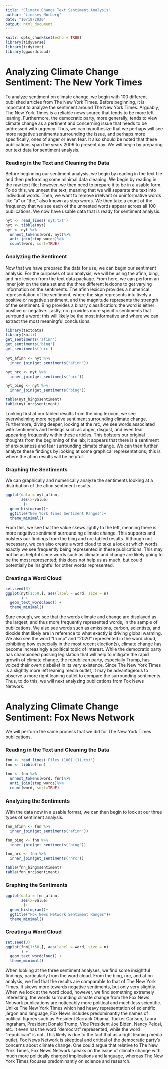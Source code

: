 ```yaml
---
title: "Climate Change Text Sentiment Analysis"
author: "Lindsey Norberg"
date: "10/19/2020"
output: html_document
---
```


```r
knitr::opts_chunk$set(echo = TRUE)
library(tidyverse)
library(tidytext)
library(ggwordcloud)

```
# Analyzing Climate Change Sentiment: The New York Times

To analyze sentiment on climate change, we begin with 100 different published articles from The New York Times. Before beginning, it is important to analyze the sentiment around The New York Times. Arguably, The New York Times is a reliable news source that tends to be more left leaning. Furthermore, the democratic party, more generally, tends to view climate change as a pertinent and concerning issue that needs to be addressed with urgency. Thus, we can hypothesize that we perhaps will see more negative sentiments surrounding the issue, and perhaps more specifically, ones of anger or even fear. It also should be noted that these publications span the years 2006 to present day. We will begin by preparing our text data for sentiment analysis. 

### Reading in the Text and Cleaning the Data 

Before beginning our sentiment analysis, we begin by reading in the text file and then performing some minimal data cleaning. We begin by reading in the raw text file; however, we then need to prepare it to be in a usable form. To do this, we unnest the text, meaning that we will separate the text into individual words. Then, we want to remove irrelvant or uninformative words like "a" or "the," also known as stop words. We then take a count of the frequency that we see each of the unnested words appear across all 100 publications. We now have usable data that is ready for sentiment analysis. 

```r
nyt <- read_lines('nyt.txt')
nyt <- tibble(nyt)
nyt <- nyt %>%
  unnest_tokens(word, nyt)%>%
  anti_join(stop_words)%>% 
  count(word, sort=TRUE)

```

### Analyzing the Sentiment 

Now that we have prepared the data for use, we can begin our sentiment analysis. For the purposes of our analysis, we will be using the afinn, bing, and nrc lexicon from the text data package. From here, we can perform an inner join on the data set and the three different lexicons to get varying information on the sentiments. The afinn lexicon provides a numerical representation of the sentiment, where the sign represents intuitively a positive or negative sentiment, and the magnitude represents the strength of the sentiment. Bing provides a binary classification: the word is either positive or negative. Lastly, nrc provides more specific sentiments that surround a word; this will likely be the most informative and where we can extract the most meaningful conclusions. 

```r
library(textdata)
library(knitr)
get_sentiments('afinn')
get_sentiments('bing')
get_sentiments('nrc')
```

```r
nyt_afinn <- nyt %>%
  inner_join(get_sentiments("afinn"))

nyt_nrc <- nyt %>%
  inner_join(get_sentiments('nrc'))

nyt_bing <- nyt %>%
  inner_join(get_sentiments('bing'))
```

```r
table(nyt_bing$sentiment)
table(nyt_nrc$sentiment)
```

Looking first at our tabled results from the bing lexicon, we see overwhelming more negative sentiment surrounding climate change. Furthermore, diving deeper, looking at the nrc, we see words associated with sentiments and feelings such as anger, disgust, and even fear appearing frequently within these articles. This bolsters our original thoughts from the beginning of the lab; it appears that there is a sentiment of anxiousness and fear surrounding climate change. We can then further analyze these findings by looking at some graphical representations; this is where the afinn results will be helpful. 

### Graphing the Sentiments 

We can graphically and numerically analyze the sentiments looking at a distribution of the afinn sentiment results. 

```r
ggplot(data = nyt_afinn, 
       aes(x=value)
        )+
  geom_histogram()+
  ggtitle("New York Times Sentiment Ranges")+
  theme_minimal()
```

From this, we see that the value skews lightly to the left, meaning there is more negative sentiment surrounding climate change. This supports and bolsters our findings from the bing and nrc tabled results. Although not necessary, we can also create a word cloud to take a look at which words exactly we see frequently being represented in these publications. This may not be as helpful since words such as climate and change are likely going to be the most represented; this does not help us as much, but could potentially be insightful for other words represented. 

### Creating a Word Cloud 

```r
set.seed(3)
ggplot(nyt[1:50,], aes(label = word, size = n)
       ) +
  geom_text_wordcloud() +
  theme_minimal()

```

Sure enough, we see that the words climate and change are displayed as the largest, and thus more frequently represented words, in the sample of publications. We also see words such as emissions, carbon, scientists, and dioxide that likely are in reference to what exactly is driving global warming. We also see the word "trump" and "2020" represented in the word cloud, exhibiting how especially in the most recent election(s), climate change has become increasingly a political topic of interest. While the democratic party has championed passing legislation that will help to mitigate the rapid growth of climate change, the republican party, especially Trump, has voiced their overt disbelief in its very existence. Since The New York Times is a slightly more left leaning media outlet, it may be advantageous to observe a more right leaning outlet to compare the surrounding sentiments. Thus, to do this, we will next analyzing publications from Fox News Network. 

# Analyzing Climate Change Sentiment: Fox News Network

We will perform the same process that we did for The New York Times publications. 

### Reading in the Text and Cleaning the Data 
```r
fnn <- read_lines('Files (100) (1).txt')
fnn <- tibble(fnn)

fnn <- fnn %>%
  unnest_tokens(word, fnn)%>%
  anti_join(stop_words)%>% 
  count(word, sort=TRUE)
```

### Analyzing the Sentiments

With the data now in a usable format, we can then begin to look at our three types of sentiment analysis. 

```r
fnn_afinn <- fnn %>%
  inner_join(get_sentiments('afinn'))

fnn_bing <- fnn %>%
  inner_join(get_sentiments('bing'))

fnn_nrc <- fnn %>%
  inner_join(get_sentiments('nrc'))
```

```r
table(fnn_bing$sentiment)
table(fnn_nrc$sentiment)
```

### Graphing the Sentiments

```r
ggplot(data = fnn_afinn, 
       aes(x=value)
        )+
  geom_histogram()+
  ggtitle("Fox News Network Sentiment Ranges")+
  theme_minimal()
```
### Creating a Word Cloud 

```r
set.seed(3)
ggplot(fnn[1:50,], aes(label = word, size = n)
       ) +
  geom_text_wordcloud() +
  theme_minimal()
```
When looking at the three sentiment analyses, we find some insightful findings, particularly from the word cloud. From the bing, nrc, and afinn analysis, we find that the results are comparable to that of The New York Times. It skews more towards negative sentiments, but only very slightly. When we look at the word cloud, however, we find something extremely interesting; the words surrounding climate change from the Fox News Network publications are noticeably more political and much less scientific. Unlike The New York Times which had heavy representation of scientific jargon and language, Fox News includes predominantly the names of political figures such as President Barrack Obama, Tucker Carlson, Laura Ingraham, President Donald Trump, Vice President Joe Biden, Nancy Pelosi, etc. It even has the word "democrat" represented, while the word "republican" is not. This likely is due to the fact that as a right leaning media outlet, Fox News Network is skeptical and critical of the democratic party's concerns about climate change. One could argue that relative to The New York Times, Fox News Network speaks on the issue of climate change with much more politically charged implications and language, whereas The New York Times focuses predominantly on science and research. 
